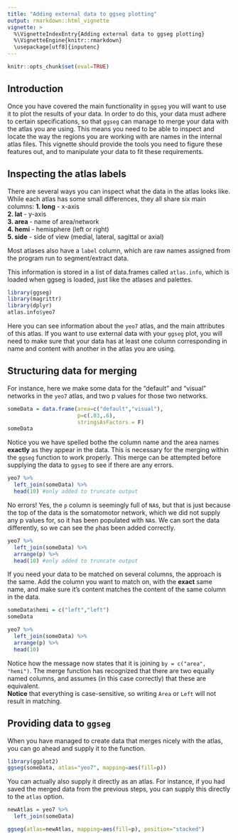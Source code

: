 ```yaml
---
title: "Adding external data to ggseg plotting"
output: rmarkdown::html_vignette
vignette: >
  %\VignetteIndexEntry{Adding external data to ggseg plotting}
  %\VignetteEngine{knitr::rmarkdown}
  \usepackage[utf8]{inputenc}
---
```


```r
knitr::opts_chunk$set(eval=TRUE)
```

## Introduction
Once you have covered the main functionality in `ggseg` you will want to use it to plot the results of your data. 
In order to do this, your data must adhere to certain specifications, so that `ggseg` can manage to merge your data with the atlas you are using.
This means you need to be able to inspect and locate the way the regions you are working with are names in the internal atlas files.
This vignette should provide the tools you need to figure these features out, and to manipulate your data to fit these requirements.

## Inspecting the atlas labels
There are several ways you can inspect what the data in the atlas looks like.
While each atlas has some small differences, they all share six main columns:
**1. long** - x-axis  
**2. lat **- y-axis  
**3. area **- name of area/network  
**4. hemi** - hemisphere (left or right)  
**5. side** - side of view (medial, lateral, sagittal or axial)  

Most atlases also have a `label` column, which are raw names assigned from the program run to segment/extract data.

This information is stored in a list of data.frames called `atlas.info`, which is loaded when ggseg is loaded, just like the atlases and palettes.

```r
library(ggseg)
library(magrittr)
library(dplyr)
atlas.info$yeo7
```

Here you can see information about the `yeo7` atlas, and the main attributes of this atlas. 
If you want to use external data with your `ggseg` plot, you will need to make sure that your data has at least one column corresponding in name and content with another in the atlas you are using. 

## Structuring data for merging
For instance, here we make some data for the "default" and "visual" networks in the `yeo7` atlas, and two p values for those two networks.

```r
someData = data.frame(area=c("default","visual"),
                      p=c(.03,.6), 
                      stringsAsFactors = F)
someData
```

Notice you we have spelled bothe the column name and the area names **exactly** as they appear in the data. 
This is necessary for the merging within the `ggseg` function to work properly.
This merge can be attempted before supplying the data to `ggseg` to see if there are any errors.

```r
yeo7 %>% 
  left_join(someData) %>% 
  head(10) #only added to truncate output
```

No errors!
Yes, the `p` column is seemingly full of `NA`s, but that is just because the top of the data is the somatomotor network, which we did not supply any p values for, so it has been populated with `NA`s.
We can sort the data differently, so we can see the `p`has been added correctly.

```r
yeo7 %>% 
  left_join(someData) %>% 
  arrange(p) %>% 
  head(10) #only added to truncate output
```

If you need your data to be matched on several columns, the approach is the same. 
Add the column you want to match on, with the **exact** same name, and make sure it's content matches the content of the same column in the data.

```r
someData$hemi = c("left","left")
someData

yeo7 %>% 
  left_join(someData) %>% 
  arrange(p) %>% 
  head(10)
```

Notice how the message now states that it is joining `by = c("area", "hemi")`.
The merge function has recognized that there are two equally named columns, and assumes (in this case correctly) that these are equivalent.  
**Notice** that everything is case-sensitive, so writing `Area` or `Left` will not result in matching.

## Providing data to `ggseg`
When you have managed to create data that merges nicely with the atlas, you can go ahead and supply it to the function.

```r
library(ggplot2)
ggseg(someData, atlas="yeo7", mapping=aes(fill=p))
```

You can actually also supply it directly as an atlas. 
For instance, if you had saved the merged data from the previous steps, you can supply this directly to the `atlas` option.

```r
newAtlas = yeo7 %>% 
  left_join(someData)

ggseg(atlas=newAtlas, mapping=aes(fill=p), position="stacked")
```


